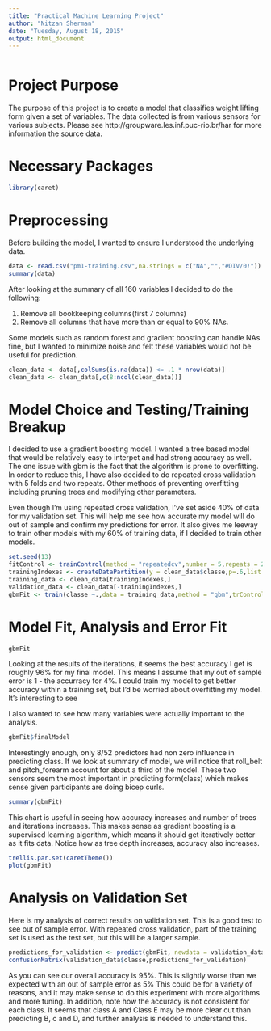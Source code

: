 ```yaml
---
title: "Practical Machine Learning Project"
author: "Nitzan Sherman"
date: "Tuesday, August 18, 2015"
output: html_document
---
```


```r

```

# Project Purpose

The purpose of this project is to create a model that classifies weight lifting form given a set of variables. The data collected is from various sensors for various subjects. Please see http://groupware.les.inf.puc-rio.br/har for more information the source data.

# Necessary Packages
```r
library(caret)
```

# Preprocessing
Before building the model, I wanted to ensure I understood the underlying data. 
```r
data <- read.csv("pm1-training.csv",na.strings = c("NA","","#DIV/0!"))
summary(data)
```

After looking at the summary of all 160 variables I decided to do the following:

1) Remove all bookkeeping columns(first 7 columns)
2) Remove all columns that have more than or equal to 90% NAs.

Some models such as random forest and gradient boosting can handle
NAs fine, but I wanted to minimize noise and felt these variables 
would not be useful for prediction.

```r
clean_data <- data[,colSums(is.na(data)) <= .1 * nrow(data)]
clean_data <- clean_data[,c(8:ncol(clean_data))]
```

# Model Choice and Testing/Training Breakup
I decided to use a gradient boosting model. I wanted a tree based model that would be relatively easy to interpet and had strong accuracy as well. The one issue with gbm is the fact that the algorithm is prone to overfitting. In order to reduce this, I have also decided to do repeated cross validation with 5 folds and two repeats. Other methods of preventing overfitting including pruning trees and modifying other parameters. 

Even though I'm using repeated cross validation, I've set aside 40% of data for my validation set. This will help me see how accurate my model will do out of sample and confirm my predictions for error. It also gives me leeway to train other models with my 60% of training data, if I decided to train other models.

```r
set.seed(13)
fitControl <- trainControl(method = "repeatedcv",number = 5,repeats = 2)
trainingIndexes <- createDataPartition(y = clean_data$classe,p=.6,list = FALSE)
training_data <- clean_data[trainingIndexes,]
validation_data <- clean_data[-trainingIndexes,]
gbmFit <- train(classe ~.,data = training_data,method = "gbm",trControl = fitControl,verbose = FALSE)
```

# Model Fit, Analysis and Error Fit
```r
gbmFit
```

Looking at the results of the iterations, it seems the best accuracy I get is roughly 96% for my final model. This means I assume that my out of sample error is 1 - the accurracy for 4%. I could train my model to get better accuracy within a training set, but I'd be worried about overfitting my model. It's interesting to see 

I also wanted to see how many variables were actually important to the analysis.
```r
gbmFit$finalModel
```
Interestingly enough, only 8/52 predictors had non zero influence in predicting class. If we look at summary of model, we will notice that roll_belt and pitch_forearm account for about a third of the model. These two sensors seem the most important in predicting form(class) which makes sense given participants are doing bicep curls.

```r
summary(gbmFit)

```

This chart is useful in seeing how accuracy increases and number of trees and iterations increases. This makes sense as gradient boosting is a supervised learning algorithm, which means it should get iteratively better as it fits data. Notice how as tree depth increases, accuracy also increases.

```r
trellis.par.set(caretTheme())
plot(gbmFit)
```
# Analysis on Validation Set

Here is my analysis of correct results on validation set. This is a good test to see out of sample error. With repeated cross validation, part of the training set is used as the test set, but this will be a larger sample.

```r
predictions_for_validation <- predict(gbmFit, newdata = validation_data,type = "raw")
confusionMatrix(validation_data$classe,predictions_for_validation)
```

As you can see our overall accuracy is 95%. This is slightly worse than we expected with an out of sample error as 5% This could be for a variety of reasons, and it may make sense to do this experiment with more algorithms and more tuning. In addition, note how the accuracy is not consistent for each class. It seems that class A and Class E may be more clear cut than predicting B, c and D, and further analysis is needed to understand this.

